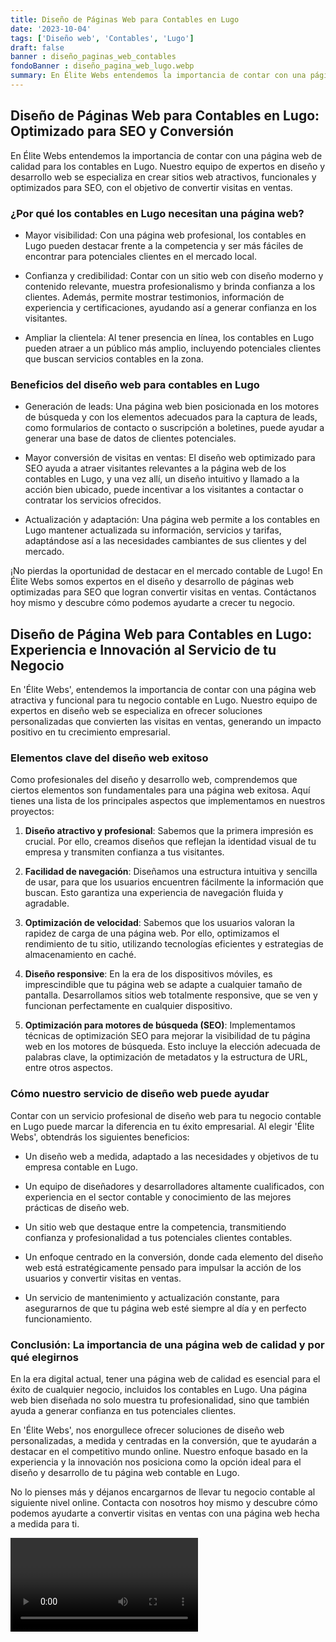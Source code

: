 ```yaml
---
title: Diseño de Páginas Web para Contables en Lugo
date: '2023-10-04'
tags: ['Diseño web', 'Contables', 'Lugo']
draft: false
banner : diseño_paginas_web_contables
fondoBanner : diseño_pagina_web_lugo.webp
summary: En Élite Webs entendemos la importancia de contar con una página web de calidad para los contables en Lugo. Nuestro equipo de expertos en diseño y desarrollo web se especializa en crear sitios web atractivos, funcionales y optimizados para SEO, con el objetivo de convertir visitas en ventas. 
---
```


## Diseño de Páginas Web para Contables en Lugo: Optimizado para SEO y Conversión

En Élite Webs entendemos la importancia de contar con una página web de calidad para los contables en Lugo. Nuestro equipo de expertos en diseño y desarrollo web se especializa en crear sitios web atractivos, funcionales y optimizados para SEO, con el objetivo de convertir visitas en ventas. 

### ¿Por qué los contables en Lugo necesitan una página web?

- Mayor visibilidad: Con una página web profesional, los contables en Lugo pueden destacar frente a la competencia y ser más fáciles de encontrar para potenciales clientes en el mercado local.

- Confianza y credibilidad: Contar con un sitio web con diseño moderno y contenido relevante, muestra profesionalismo y brinda confianza a los clientes. Además, permite mostrar testimonios, información de experiencia y certificaciones, ayudando así a generar confianza en los visitantes.

- Ampliar la clientela: Al tener presencia en línea, los contables en Lugo pueden atraer a un público más amplio, incluyendo potenciales clientes que buscan servicios contables en la zona.

### Beneficios del diseño web para contables en Lugo

- Generación de leads: Una página web bien posicionada en los motores de búsqueda y con los elementos adecuados para la captura de leads, como formularios de contacto o suscripción a boletines, puede ayudar a generar una base de datos de clientes potenciales.

- Mayor conversión de visitas en ventas: El diseño web optimizado para SEO ayuda a atraer visitantes relevantes a la página web de los contables en Lugo, y una vez allí, un diseño intuitivo y llamado a la acción bien ubicado, puede incentivar a los visitantes a contactar o contratar los servicios ofrecidos.

- Actualización y adaptación: Una página web permite a los contables en Lugo mantener actualizada su información, servicios y tarifas, adaptándose así a las necesidades cambiantes de sus clientes y del mercado.

¡No pierdas la oportunidad de destacar en el mercado contable de Lugo! En Élite Webs somos expertos en el diseño y desarrollo de páginas web optimizadas para SEO que logran convertir visitas en ventas. Contáctanos hoy mismo y descubre cómo podemos ayudarte a crecer tu negocio.

<GifSeo />

<Cta />

## Diseño de Página Web para Contables en Lugo: Experiencia e Innovación al Servicio de tu Negocio

En 'Élite Webs', entendemos la importancia de contar con una página web atractiva y funcional para tu negocio contable en Lugo. Nuestro equipo de expertos en diseño web se especializa en ofrecer soluciones personalizadas que convierten las visitas en ventas, generando un impacto positivo en tu crecimiento empresarial.

### Elementos clave del diseño web exitoso

Como profesionales del diseño y desarrollo web, comprendemos que ciertos elementos son fundamentales para una página web exitosa. Aquí tienes una lista de los principales aspectos que implementamos en nuestros proyectos:

1. **Diseño atractivo y profesional**: Sabemos que la primera impresión es crucial. Por ello, creamos diseños que reflejan la identidad visual de tu empresa y transmiten confianza a tus visitantes.

2. **Facilidad de navegación**: Diseñamos una estructura intuitiva y sencilla de usar, para que los usuarios encuentren fácilmente la información que buscan. Esto garantiza una experiencia de navegación fluida y agradable.

3. **Optimización de velocidad**: Sabemos que los usuarios valoran la rapidez de carga de una página web. Por ello, optimizamos el rendimiento de tu sitio, utilizando tecnologías eficientes y estrategias de almacenamiento en caché.

4. **Diseño responsive**: En la era de los dispositivos móviles, es imprescindible que tu página web se adapte a cualquier tamaño de pantalla. Desarrollamos sitios web totalmente responsive, que se ven y funcionan perfectamente en cualquier dispositivo.

5. **Optimización para motores de búsqueda (SEO)**: Implementamos técnicas de optimización SEO para mejorar la visibilidad de tu página web en los motores de búsqueda. Esto incluye la elección adecuada de palabras clave, la optimización de metadatos y la estructura de URL, entre otros aspectos.

### Cómo nuestro servicio de diseño web puede ayudar

Contar con un servicio profesional de diseño web para tu negocio contable en Lugo puede marcar la diferencia en tu éxito empresarial. Al elegir 'Élite Webs', obtendrás los siguientes beneficios:

- Un diseño web a medida, adaptado a las necesidades y objetivos de tu empresa contable en Lugo.

- Un equipo de diseñadores y desarrolladores altamente cualificados, con experiencia en el sector contable y conocimiento de las mejores prácticas de diseño web.

- Un sitio web que destaque entre la competencia, transmitiendo confianza y profesionalidad a tus potenciales clientes contables.

- Un enfoque centrado en la conversión, donde cada elemento del diseño web está estratégicamente pensado para impulsar la acción de los usuarios y convertir visitas en ventas.

- Un servicio de mantenimiento y actualización constante, para asegurarnos de que tu página web esté siempre al día y en perfecto funcionamiento.

### Conclusión: La importancia de una página web de calidad y por qué elegirnos

En la era digital actual, tener una página web de calidad es esencial para el éxito de cualquier negocio, incluidos los contables en Lugo. Una página web bien diseñada no solo muestra tu profesionalidad, sino que también ayuda a generar confianza en tus potenciales clientes.

En 'Élite Webs', nos enorgullece ofrecer soluciones de diseño web personalizadas, a medida y centradas en la conversión, que te ayudarán a destacar en el competitivo mundo online. Nuestro enfoque basado en la experiencia y la innovación nos posiciona como la opción ideal para el diseño y desarrollo de tu página web contable en Lugo.

No lo pienses más y déjanos encargarnos de llevar tu negocio contable al siguiente nivel online. Contacta con nosotros hoy mismo y descubre cómo podemos ayudarte a convertir visitas en ventas con una página web hecha a medida para ti.

<Video />

<CtaBot job='Contables' city='Lugo'/>

<Gmaps query='Lugo+españa+maps' />